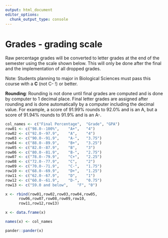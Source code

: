 ```yaml
---
output: html_document
editor_options: 
  chunk_output_type: console
---
```

# Grades - grading scale

Raw percentage grades will be converted to letter grades at the end of the semester using the scale shown below.  This will only be done after the final and the implementation of all dropped grades.

Note: Students planning to major in Biological Sciences must pass this course with a **C** (not C- !) or better.

**Rounding**: Rounding is not done until final grades are computed and is done by computer to 1 decimal place. Final letter grades are assigned after rounding and is done automatically by a computer including the decimal value. For example, a score of 91.99% rounds to 92.0% and is an A, but a score of 91.94% rounds to 91.9% and is an A-.

```r
col_names <- c("Final Percentage",	"Grade", "GPA")
row01 <- c("98.0--100%",	"A+",	"4")
row02 <- c("92.0--97.9",	"A",	"4")
row03 <- c("90.0--91.9",	"A-",	"3.75")
row04 <- c("88.0--89.9",	"B+",	"3.25")
row05 <- c("82.0--87.9",	"B",	"3")
row06 <- c("80.0--81.9",	"B-",	"2.75")
row07 <- c("78.0--79.9",	"C+",	"2.25")
row08 <- c("72.0--77.9",	"C",	"2")
row09 <- c("70.0--71.9",	"C-",	"1.75")
row10 <- c("68.0--69.9",	"D+",	"1.25")
row11 <- c("62.0--67.9",	"D",	"1")
row12 <- c("60.0--61.9",	"D-",	"0.75")
row13 <- c("59.0 and below",	"F", "0")

x <- rbind(row01,row02,row03,row04,row05,
      row06,row07,row08,row09,row10,
      row11,row12,row13)

x <- data.frame(x)

names(x) <- col_names

pander::pander(x)

```




